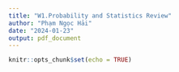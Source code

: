 ```yaml
---
title: "W1.Probability and Statistics Review"
author: "Phạm Ngọc Hải"
date: "2024-01-23"
output: pdf_document
---
```


```r
knitr::opts_chunk$set(echo = TRUE)
```
